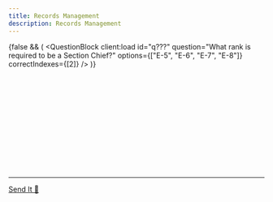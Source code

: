 ```yaml
---
title: Records Management
description: Records Management
---
```



{false && (
  <QuestionBlock
    client:load
    id="q???"
    question="What rank is required to be a Section Chief?"
    options={["E-5", "E-6", "E-7", "E-8"]}
    correctIndexes={[2]}
  />
)}

<div className="space-y-1 max-w-none">
  <QuestionBlock
    client:load
    id="q1"
    question="Ensuring proper collection, preservation, and safeguarding of federal records is the responsibility of _____."
    options={["Unit Commanders", "Unit Records Managers", "Base Records Managers", "All Department of the Air Force Personnel (military, civilians, contractors)"]}
    correctIndexes={[3]}
  />
<br />
  <QuestionBlock
    client:load
    id="q2"
    question="Which statement is NOT true as it pertains to maintaining an effective records management program?"
    options={["It's used to preserve our nation's history.", "It assists with mission planning and operations", "It allows for informed decision making at all levels within the chain.", "Individuals cannot be held liable for records not properly maintained/disposed of."]}
    correctIndexes={[3]}
  />
<br />
  <QuestionBlock
    client:load
    id="q3"
    question="Which of the following documents are considered a record?"
    options={["Routing Slip", "Air Force Times", "CMSAF Post on Twitter", "Signed Appointment Letter", "Selfie with the First Sergeant", "AF Achievement Medal with Order Number"]}
    correctIndexes={[2,3,5]}
  />
<br />
  <QuestionBlock
    client:load
    id="q4"
    question="This type of document is created or received during peacetime, wartime, or contingency operations and once released it cannot be altered."
    options={["Draft", "Record", "Non-Record", "Personal Record"]}
    correctIndexes={[1]}
  />
<br />
  <QuestionBlock
    client:load
    id="q5"
    question="Which of the following statements most accurately describes a permanent record?"
    options={["Destroyed after a specific time period", "Has enduring historical value", "Held anywhere from 1 day to 100 years", "Kept forever", "Transferred to National Archives for preservation", "The vast majority of Air Force records"]}
    correctIndexes={[1,3,4]}
  />
<br />
    <QuestionBlock
    client:load
    id="q6"
    question="Emergency Operating records and Legal and Financial Rights records are considered _____."
    options={["Non-Records", "Essential Records", "Temporary Records", "Operational Records"]}
    correctIndexes={[1]}
  />
<br />
  <QuestionBlock
    client:load
    id="q7"
    question="Which of the following shows the record lifecycle phases in the appropriate sequence?"
    options={["Creation, Maintenance and Use, Disposition", "Maintenance and Use, Creation, Disposition", "Disposition, Creation, Maintenance and Use", "Maintenance and Use, Disposition, Creation"]}
    correctIndexes={[0]}
  />
<br />
  <QuestionBlock
    client:load
    id="q8"
    question="To be considered an official record the document must be _____."
    options={["drafted and routed", "filed, used, or printed", "signed, approved, or relesased", "retrieved, disseminated, or duplicated"]}
    correctIndexes={[2]}
  />
<br />
  <QuestionBlock
    client:load
    id="q9"
    question="An action that requires you to search for information and prevent it from being destroyed until the freeze is lifted is known as a _____."
    options={["Records Hold", "Litigation Hold", "Litigation Freeze", "Records Discovery"]}
    correctIndexes={[1]}
  />
<br />
  <QuestionBlock
    client:load
    id="q10"
    question="At a minimum, members leaving federal service require permission from their records professional to remove documents, with the exception of _____."
    options={["Extra Copies", "Non-Records", "Official Records", "Personal Documents"]}
    correctIndexes={[3]}
  />
<br />
  <QuestionBlock
    client:load
    id="q11"
    question="When responding to litigation holds, FOIA requests, investigations, or inquiries you must provide all responsive _____."
    options={["messages", "messages and emojis", "messages and attachments", "messages, attachments, and emojis"]}
    correctIndexes={[3]}
  />
<br />
  <QuestionBlock
    client:load
    id="q12"
    question="Once texts or electronic messages are assessed as being official records, how long do you have to transfer them to the office repository?"
    options={["24 hours", "48 hours", "5 duty days", "10 duty days"]}
    correctIndexes={[1]}
  />
</div>

---

<div style={{
  marginTop: '3rem',
  textAlign: 'center'
}}>
  <a
    href="https://coff.ee/qtcbt"
    target="_blank"
    rel="noopener noreferrer"
    style={{
      display: 'inline-block',
      padding: '0.5rem 1rem',
      backgroundColor: '#FFDD00',
      color: '#000',
      fontWeight: 'bold',
      borderRadius: '0.375rem',
      textDecoration: 'none'
    }}
  >
    Send It 💸
  </a>
</div>
